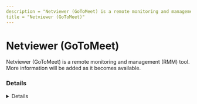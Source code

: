 ```yaml
---
description = "Netviewer (GoToMeet) is a remote monitoring and management (RMM) tool. More information will be added as it becomes available."
title = "Netviewer (GoToMeet)"
---
```




# Netviewer (GoToMeet)

Netviewer (GoToMeet) is a remote monitoring and management (RMM) tool. More information will be added as it becomes available.

### Details
<Details author={""}
         category={""}
         created={""}
         website={""}
         lastModified={"2-9-2024"}
         privileges={""}
         free={ false }
         verification={ false }
/>

#### Installation Paths
<Card code={ ["nvClient.exe", "netviewer.exe"] }/>





### Forensic Artifacts








### Detections
- Detects potential processes activity of Netviewer (GoToMeet) RMM tool
  - [Sigma Rule](https://github.com/magicsword-io/LOLRMM/blob/main/detections/sigma/netviewer__gotomeet__processes_sigma.yml)

### References
- [Obsolute - found copy here: https://www.enviolet.com/en/service/online-consultant.html](Obsolute - found copy here: https://www.enviolet.com/en/service/online-consultant.html)

